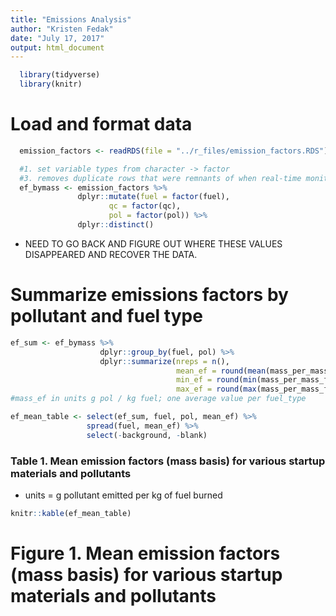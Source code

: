 ```yaml
---
title: "Emissions Analysis"
author: "Kristen Fedak"
date: "July 17, 2017"
output: html_document
---
```



```r
  library(tidyverse)
  library(knitr)
```

# Load and format data
```r
  emission_factors <- readRDS(file = "../r_files/emission_factors.RDS")
```

```r
  #1. set variable types from character -> factor
  #3. removes duplicate rows that were remnants of when real-time monitors had timestamps, so multiple rows per test even though the mass_ef was a single value for the test. 
  ef_bymass <- emission_factors %>%
               dplyr::mutate(fuel = factor(fuel),
                      qc = factor(qc),
                      pol = factor(pol)) %>%
               dplyr::distinct()
```


* NEED TO GO BACK AND FIGURE OUT WHERE THESE VALUES DISAPPEARED AND RECOVER THE DATA. 


# Summarize emissions factors by pollutant and fuel type
```r
ef_sum <- ef_bymass %>%
                    dplyr::group_by(fuel, pol) %>%
                    dplyr::summarize(nreps = n(),
                                     mean_ef = round(mean(mass_per_mass_fuel, na.rm = TRUE), 4),
                                     min_ef = round(min(mass_per_mass_fuel, na.rm = TRUE), 4),
                                     max_ef = round(max(mass_per_mass_fuel, na.rm = TRUE), 4))
#mass_ef in units g pol / kg fuel; one average value per fuel_type

ef_mean_table <- select(ef_sum, fuel, pol, mean_ef) %>%
                 spread(fuel, mean_ef) %>%
                 select(-background, -blank)
```

### Table 1. Mean emission factors (mass basis) for various startup materials and pollutants
* units = g pollutant emitted per kg of fuel burned
```r
knitr::kable(ef_mean_table)
```

# Figure 1. Mean emission factors (mass basis) for various startup materials and pollutants

```r
  
```

